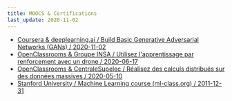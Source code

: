 ```yaml
---
title: MOOCS & Certifications
last_update: 2020-11-02
---
```


- [Coursera & deeplearning.ai / Build Basic Generative Adversarial Networks (GANs) / 2020-11-02](./coursera-767LNVQFYNU2.pdf)
- [OpenClassrooms & Groupe INSA / Utilisez l'apprentissage par renforcement avec un drone / 2020-06-17](./openclassrooms-8783616149.pdf)
- [OpenClassrooms & CentraleSupelec / Réalisez des calculs distribués sur des données massives / 2020-05-10](./openclassrooms-9938655945.pdf)
- [Stanford University / Machine Learning course (ml-class.org) / 2011-12-31](./ml-class.pdf)
